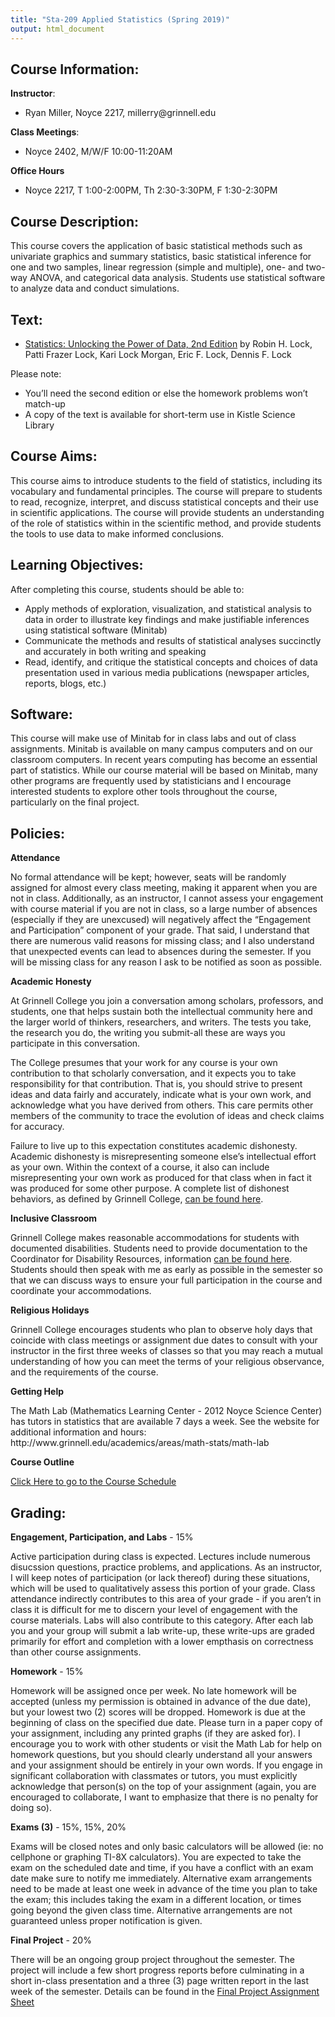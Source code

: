 ```yaml
---
title: "Sta-209 Applied Statistics (Spring 2019)"
output: html_document
---
```


## Course Information:

**Instructor**:

- Ryan Miller, Noyce 2217, millerry\@grinnell.edu

**Class Meetings**: 

- Noyce 2402, M/W/F 10:00-11:20AM

**Office Hours**

- Noyce 2217, T 1:00-2:00PM, Th 2:30-3:30PM, F 1:30-2:30PM

## Course Description:

This course covers the application of basic statistical methods such as univariate graphics and summary statistics, basic statistical inference for one and two samples, linear regression (simple and multiple), one- and two-way ANOVA, and categorical data analysis.  Students use statistical software to analyze data and conduct simulations.  

## Text:

- [Statistics: Unlocking the Power of Data, 2nd Edition](https://www.wiley.com/en-us/Statistics%3A+Unlocking+the+Power+of+Data%2C+2nd+Edition-p-9781119308843) by Robin H. Lock, Patti Frazer Lock, Kari Lock Morgan, Eric F. Lock, Dennis F. Lock

Please note:

- You'll need the second edition or else the homework problems won't match-up
- A copy of the text is available for short-term use in Kistle Science Library

## Course Aims:

This course aims to introduce students to the field of statistics, including its vocabulary and fundamental principles.  The course will prepare to students to read, recognize, interpret, and discuss statistical concepts and their use in scientific applications.  The course will provide students an understanding of the role of statistics within in the scientific method, and provide students the tools to use data to make informed conclusions.

## Learning Objectives:

After completing this course, students should be able to:

- Apply methods of exploration, visualization, and statistical analysis to data in order to illustrate key findings and make justifiable inferences using statistical software (Minitab)
- Communicate the methods and results of statistical analyses succinctly and accurately in both writing and speaking
- Read, identify, and critique the statistical concepts and choices of data presentation used in various media publications (newspaper articles, reports, blogs, etc.)

## Software:

This course will make use of Minitab for in class labs and out of class assignments.  Minitab is available on many campus computers and on our classroom computers.  In recent years computing has become an essential part of statistics.  While our course material will be based on Minitab, many other programs are frequently used by statisticians and I encourage interested students to explore other tools throughout the course, particularly on the final project.

## Policies:

**Attendance**

No formal attendance will be kept; however, seats will be randomly assigned for almost every class meeting, making it apparent when you are not in class.  Additionally, as an instructor, I cannot assess your engagement with course material if you are not in class, so a large number of absences (especially if they are unexcused) will negatively affect the "Engagement and Participation" component of your grade.  That said, I understand that there are numerous valid reasons for missing class; and I also understand that unexpected events can lead to absences during the semester.  If you will be missing class for any reason I ask to be notified as soon as possible.

**Academic Honesty**

At Grinnell College you join a conversation among scholars, professors, and students, one that helps sustain both the intellectual community here and the larger world of thinkers, researchers, and writers. The tests you take, the research you do, the writing you submit-all these are ways you participate in this conversation.

The College presumes that your work for any course is your own contribution to that scholarly conversation, and it expects you to take responsibility for that contribution. That is, you should strive to present ideas and data fairly and accurately, indicate what is your own work, and acknowledge what you have derived from others. This care permits other members of the community to trace the evolution of ideas and check claims for accuracy.

Failure to live up to this expectation constitutes academic dishonesty. Academic dishonesty is misrepresenting someone else's intellectual effort as your own. Within the context of a course, it also can include misrepresenting your own work as produced for that class when in fact it was produced for some other purpose.  A complete list of dishonest behaviors, as defined by Grinnell College, [can be found here](https://catalog.grinnell.edu/content.php?catoid=12&navoid=2537#alleged-violation).

**Inclusive Classroom**

Grinnell College makes reasonable accommodations for students with documented disabilities.  Students need to provide documentation to the Coordinator for Disability Resources, information [can be found here](http://www.grinnell.edu/about/offices-services/accessibility-disability/disability-services).  Students should then speak with me as early as possible in the semester so that we can discuss ways to ensure your full participation in the course and coordinate your accommodations.

**Religious Holidays**

Grinnell College encourages students who plan to observe holy days that coincide with class meetings or assignment due dates to consult with your instructor in the first three weeks of classes so that you may reach a mutual understanding of how you can meet the terms of your religious observance, and the requirements of the course.

**Getting Help**

The Math Lab (Mathematics Learning Center - 2012 Noyce Science Center) has tutors in statistics that are available 7 days a week.  See the website for additional information and hours: http://www.grinnell.edu/academics/areas/math-stats/math-lab 

**Course Outline**

[Click Here to go to the Course Schedule](schedule209s19.html)

## Grading:

**Engagement, Participation, and Labs** - 15\%

Active participation during class is expected. Lectures include numerous disucssion questions, practice problems, and applications. As an instructor, I will keep notes of participation (or lack thereof) during these situations, which will be used to qualitatively assess this portion of your grade.  Class attendance indirectly contributes to this area of your grade - if you aren't in class it is difficult for me to discern your level of engagement with the course materials.  Labs will also contribute to this category.  After each lab you and your group will submit a lab write-up, these write-ups are graded primarily for effort and completion with a lower empthasis on correctness than other course assignments.  

**Homework** - 15\%

Homework will be assigned once per week.  No late homework will be accepted (unless my permission is obtained in advance of the due date), but your lowest two (2) scores will be dropped.  Homework is due at the beginning of class on the specified due date.  Please turn in a paper copy of your assignment, including any printed graphs (if they are asked for).  I encourage you to work with other students or visit the Math Lab for help on homework questions, but you should clearly understand all your answers and your assignment should be entirely in your own words.  If you engage in significant collaboration with classmates or tutors, you must explicitly acknowledge that person(s) on the top of your assignment (again, you are encouraged to collaborate, I want to emphasize that there is no penalty for doing so).

**Exams (3)** - 15\%, 15\%, 20\%

Exams will be closed notes and only basic calculators will be allowed (ie: no cellphone or graphing TI-8X calculators).  You are expected to take the exam on the scheduled date and time, if you have a conflict with an exam date make sure to notify me immediately.  Alternative exam arrangements need to be made at least one week in advance of the time you plan to take the exam; this includes taking the exam in a different location, or times going beyond the given class time.  Alternative arrangements are not guaranteed unless proper notification is given.

**Final Project** - 20\%

There will be an ongoing group project throughout the semester. The project will include a few short progress reports before culminating in a short in-class presentation and a three (3) page written report in the last week of the semester. Details can be found in the [Final Project Assignment Sheet](s209s19\project209.html) 
